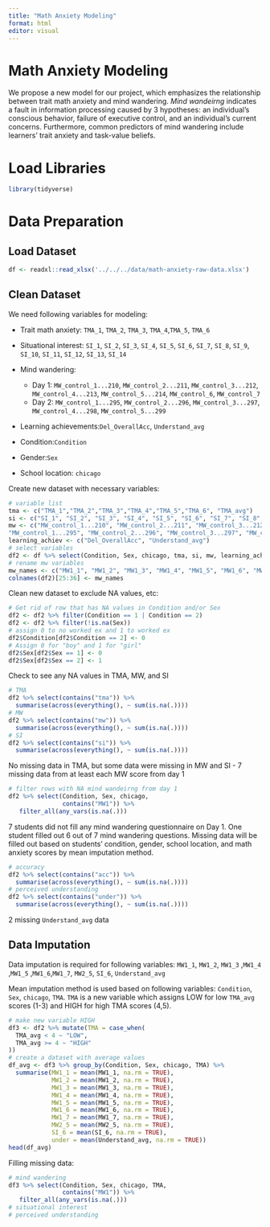 ```yaml
---
title: "Math Anxiety Modeling"
format: html
editor: visual
---
```


# Math Anxiety Modeling

We propose a new model for our project, which emphasizes the relationship between trait math anxiety and mind wandering. *Mind wandeirng* indicates a fault in information processing caused by 3 hypotheses: an individual's conscious behavior, failure of executive control, and an individual's current concerns. Furthermore, common predictors of mind wandering include learners' trait anxiety and task-value beliefs. 

# Load Libraries

```r
library(tidyverse)
```

# Data Preparation

## Load Dataset

```r
df <- readxl::read_xlsx('../../../data/math-anxiety-raw-data.xlsx')
```

## Clean Dataset

We need following variables for modeling:

* Trait math anxiety: `TMA_1`, `TMA_2`, `TMA_3`, `TMA_4`,`TMA_5`, `TMA_6`

* Situational interest: `SI_1`, `SI_2`, `SI_3`, `SI_4`, `SI_5`, `SI_6`, `SI_7`, `SI_8`, `SI_9`, `SI_10`, `SI_11`, `SI_12`, `SI_13`, `SI_14`

* Mind wandering:

  * Day 1: `MW_control_1...210`, `MW_control_2...211`, `MW_control_3...212`, `MW_control_4...213`, `MW_control_5...214`, `MW_control_6`, `MW_control_7`
  * Day 2: `MW_control_1...295`, `MW_control_2...296`, `MW_control_3...297`, `MW_control_4...298`, `MW_control_5...299`

* Learning achievements:`Del_OverallAcc`, `Understand_avg`

* Condition:`Condition`

* Gender:`Sex`

* School location: `chicago`

Create new dataset with necessary variables: 

```r
# variable list
tma <- c("TMA_1","TMA_2","TMA_3","TMA_4","TMA_5","TMA_6", "TMA_avg")
si <- c("SI_1", "SI_2", "SI_3", "SI_4", "SI_5", "SI_6", "SI_7", "SI_8", "SI_9", "SI_10", "SI_11", "SI_12", "SI_13", "SI_14")
mw <- c("MW_control_1...210", "MW_control_2...211", "MW_control_3...212", "MW_control_4...213", "MW_control_5...214", "MW_control_6", "MW_control_7",
"MW_control_1...295", "MW_control_2...296", "MW_control_3...297", "MW_control_4...298", "MW_control_5...299")
learning_achiev <- c("Del_OverallAcc", "Understand_avg")
# select variables
df2 <- df %>% select(Condition, Sex, chicago, tma, si, mw, learning_achiev)
# rename mw variables
mw_names <- c("MW1_1", "MW1_2", "MW1_3", "MW1_4", "MW1_5", "MW1_6", "MW1_7", "MW2_1", "MW2_2", "MW2_3","MW2_4","MW2_5")
colnames(df2)[25:36] <- mw_names
```

Clean new dataset to exclude NA values, etc: 

```r
# Get rid of row that has NA values in Condition and/or Sex
df2 <- df2 %>% filter(Condition == 1 | Condition == 2)
df2 <- df2 %>% filter(!is.na(Sex))
# assign 0 to no worked ex and 1 to worked ex
df2$Condition[df2$Condition == 2] <- 0
# Assign 0 for "boy" and 1 for "girl"
df2$Sex[df2$Sex == 1] <- 0
df2$Sex[df2$Sex == 2] <- 1
```

Check to see any NA values in TMA, MW, and SI

```r
# TMA
df2 %>% select(contains("tma")) %>% 
  summarise(across(everything(), ~ sum(is.na(.))))
# MW
df2 %>% select(contains("mw")) %>% 
  summarise(across(everything(), ~ sum(is.na(.))))
# SI
df2 %>% select(contains("si")) %>% 
  summarise(across(everything(), ~ sum(is.na(.))))
```

No missing data in TMA, but some data were missing in MW and SI
- 7 missing data from at least each MW score from day 1

```r
# filter rows with NA mind wandeirng from day 1
df2 %>% select(Condition, Sex, chicago, 
               contains("MW1")) %>% 
   filter_all(any_vars(is.na(.)))
```
7 students did not fill any mind wandering questionnaire on Day 1. One student filled out 6 out of 7 mind wandering questions. Missing data will be filled out based on students' condition, gender, school location, and math anxiety scores by mean imputation method.

```r
# accuracy
df2 %>% select(contains("acc")) %>% 
  summarise(across(everything(), ~ sum(is.na(.))))
# perceived understanding
df2 %>% select(contains("under")) %>% 
  summarise(across(everything(), ~ sum(is.na(.))))
```

2 missing `Understand_avg` data

## Data Imputation

Data imputation is required for following variables: `MW1_1`, `MW1_2`, `MW1_3` ,`MW1_4` ,`MW1_5` ,`MW1_6`,`MW1_7`,
`MW2_5`, `SI_6`, `Understand_avg`

Mean imputation method is used based on following variables: `Condition`, `Sex`, `chicago`, `TMA`. `TMA` is a new variable which assigns LOW for low `TMA_avg` scores (1-3) and HIGH for high TMA scores (4,5).

```r
# make new variable HIGH
df3 <- df2 %>% mutate(TMA = case_when(
  TMA_avg < 4 ~ "LOW",
  TMA_avg >= 4 ~ "HIGH"
))
# create a dataset with average values
df_avg <- df3 %>% group_by(Condition, Sex, chicago, TMA) %>% 
  summarise(MW1_1 = mean(MW1_1, na.rm = TRUE),
            MW1_2 = mean(MW1_2, na.rm = TRUE),
            MW1_3 = mean(MW1_3, na.rm = TRUE),
            MW1_4 = mean(MW1_4, na.rm = TRUE),
            MW1_5 = mean(MW1_5, na.rm = TRUE),
            MW1_6 = mean(MW1_6, na.rm = TRUE),
            MW1_7 = mean(MW1_7, na.rm = TRUE),
            MW2_5 = mean(MW2_5, na.rm = TRUE),
            SI_6 = mean(SI_6, na.rm = TRUE),
            under = mean(Understand_avg, na.rm = TRUE))
head(df_avg)
```

Filling missing data:

```r
# mind wandering
df3 %>% select(Condition, Sex, chicago, TMA,
               contains("MW1")) %>% 
   filter_all(any_vars(is.na(.)))
# situational interest
# perceived understanding
```


